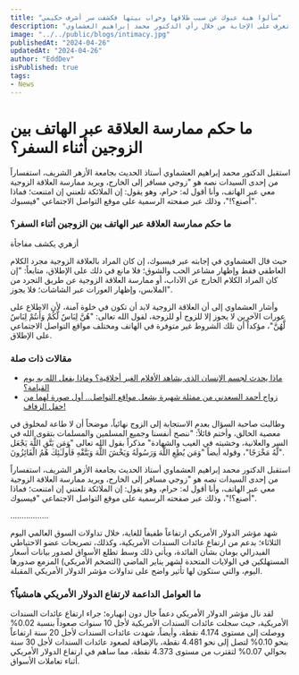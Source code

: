 ```yaml
---
title: "سألوا هبة عبوك عن سبب طلاقها وخړاب بيتها فكشفت سر أشرف حكيمي"
description: "ما حكم ممارسة العلاقة عبر الهاتف بين الزوجين أثناء السفر؟ هل هو جائز أم حرام؟ تعرف على الإجابة من خلال رأي الدكتور محمد إبراهيم العشماوي."
image: "../../public/blogs/intimacy.jpg"
publishedAt: "2024-04-26"
updatedAt: "2024-04-26"
author: "EddDev"
isPublished: true
tags:
- News
---
```


# ما حكم ممارسة العلاقة عبر الهاتف بين الزوجين أثناء السفر؟

استقبل الدكتور محمد إبراهيم العشماوي أستاذ الحديث بجامعة الأزهر الشريف، استفساراً من إحدى السيدات نصه هو "زوجي مسافر إلى الخارج، ويريد ممارسة العلاقة الزوجية معي عبر الهاتف، وأنا أقول له: حرام، وهو يقول: إن الملائكة تلعنني إن امتنعت؛ فماذا أصنع؟!"، وذلك عبر صفحته الرسمية على موقع التواصل الاجتماعي "فيسبوك".

### ما حكم ممارسة العلاقة عبر الهاتف بين الزوجين أثناء السفر؟
أزهري يكشف مفاجأة

حيث قال العشماوي في إجابته عبر فيسبوك، إن كان المراد بالعلاقة الزوجية مجرد الكلام العاطفي فقط وإظهار مشاعر الحب والشوق؛ فلا مانع في ذلك على الإطلاق، متابعاً: "إن كان المراد الكلام الخارج عن الآداب، أو ممارسة العلاقة الزوجية عن طريق التجرد من الملابس، وإظهار العورات عبر الشاشات؛ فلا يجوز".

وأشار العشماوي إلى أن العلاقة الزوجية لابد أن تكون في خلوة آمنة، لأن الاطلاع على عورات الآخرين لا يجوز إلا للزوج أو للزوجة، لقول الله تعالى: "هُنَّ لِبَاسٌ لَّكُمْ وَأَنتُمْ لِبَاسٌ لَّهُنَّ"، مؤكداً أن تلك الشروط غير متوفرة في الهاتف ومختلف مواقع التواصل الاجتماعي على الإطلاق.

### مقالات ذات صلة

- [ماذا يحدث لجسم الإنسان الذي يشاهد الأفلام الغير أخلاقية؟ وماذا يفعل الله به يوم القيامة؟](#)
- [زواج أحمد السعدني من ممثلة شهيرة يشعل مواقع التواصل.. أول صورة لهما من حفل الزفاف!](#)

وطالبت صاحبة السؤال بعدم الاستجابة إلى الزوج نهائياً، موضحاً أن لا طاعة لمخلوق في معصية الخالق، وأختم قائلاً: "ننصح أنفسنا وجميع المسلمين والمسلمات بتقوى الله في السر والعلانية، وخشيته في الغيب والشهادة" مذكراً بقول الله تعالى "وَمَن يَتَّقِ اللَّهَ يَجْعَل لَّهُ مَخْرَجًا"، وقوله أيضاً "وَمَن يُطِعِ اللَّهَ وَرَسُولَهُ وَيَخْشَ اللَّهَ وَيَتَّقْهِ فَأُولَـٰئِكَ هُمُ الْفَائِزُونَ".

استقبل الدكتور محمد إبراهيم العشماوي أستاذ الحديث بجامعة الأزهر الشريف، استفساراً من إحدى السيدات نصه هو "زوجي مسافر إلى الخارج، ويريد ممارسة العلاقة الزوجية معي عبر الهاتف، وأنا أقول له: حرام، وهو يقول: إن الملائكة تلعنني إن امتنعت؛ فماذا أصنع؟!"، وذلك عبر صفحته الرسمية على موقع التواصل الاجتماعي "فيسبوك".

……………..

شهد مؤشر الدولار الأمريكي ارتفاعاً طفيفاً للغاية، خلال تداولات السوق العالمي اليوم الثلاثاء؛ بدعم من ارتفاع عائدات السندات الأمريكية، وكذلك، تصريحات عضو الاحتياطي الفيدرالي بومان بشأن الفائدة، ويأتي ذلك وسط تطلع الأسواق لصدور بيانات أسعار المستهلكين في الولايات المتحدة لشهر يناير الماضي (التضخم الأمريكي) المزمع صدورها اليوم، والتي ستكون لها تأثير واضح على تداولات مؤشر الدولار الأمريكي المقبلة.

### ما العوامل الداعمة لارتفاع الدولار الأمريكي هامشياً؟

لقد نال مؤشر الدولار الأمريكي دعماً حال دون انهياره؛ جراء ارتفاع عائدات السندات الأمريكية، حيث سجلت عائدات السندات الأمريكية لأجل 10 سنوات صعوداً بنسبة 0.02% ووصلت إلى مستوى 4.174 نقطة، وأيضاً، شهدت عائدات السندات لأجل 20 سنة ارتفاعاً بنحو 0.10% لتصل إلى نحو 4.481 نقطة، بالإضافة لصعود عائدات السندات لأجل 30 سنة بحوالي 0.07% لتقترب من مستوى 4.373 نقطة، مما ساهم في ارتفاع الدولار الأمريكي أثناء تعاملات الأسواق.
